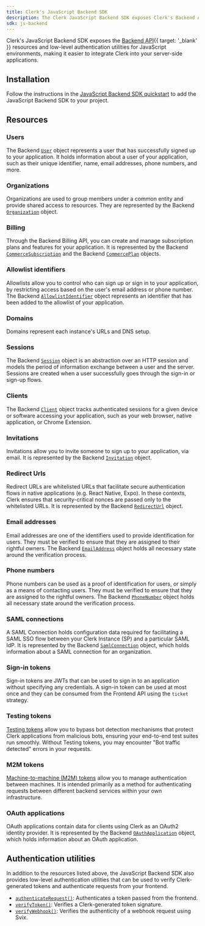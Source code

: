 ```yaml
---
title: Clerk's JavaScript Backend SDK
description: The Clerk JavaScript Backend SDK exposes Clerk's Backend API resources and low-level authentication utilities for JavaScript environments.
sdk: js-backend
---
```


Clerk's JavaScript Backend SDK exposes the [Backend API](/docs/reference/backend-api){{ target: '_blank' }} resources and low-level authentication utilities for JavaScript environments, making it easier to integrate Clerk into your server-side applications.

## Installation

Follow the instructions in the [JavaScript Backend SDK quickstart](/docs/getting-started/quickstart) to add the JavaScript Backend SDK to your project.

## Resources

### Users

The Backend [`User`](/docs/references/backend/types/backend-user) object represents a user that has successfully signed up to your application. It holds information about a user of your application, such as their unique identifier, name, email addresses, phone numbers, and more.

### Organizations

Organizations are used to group members under a common entity and provide shared access to resources. They are represented by the Backend [`Organization`](/docs/references/backend/types/backend-organization) object.

### Billing

Through the Backend Billing API, you can create and manage subscription plans and features for your application. It is represented by the Backend [`CommerceSubscription`](/docs/references/backend/types/commerce-subscription) and the Backend [`CommercePlan`](/docs/references/backend/types/commerce-plan) objects.

### Allowlist identifiers

Allowlists allow you to control who can sign up or sign in to your application, by restricting access based on the user's email address or phone number. The Backend [`AllowlistIdentifier`](/docs/references/backend/types/backend-allowlist-identifier) object represents an identifier that has been added to the allowlist of your application.

### Domains

Domains represent each instance's URLs and DNS setup.

### Sessions

The Backend [`Session`](/docs/references/backend/types/backend-session) object is an abstraction over an HTTP session and models the period of information exchange between a user and the server. Sessions are created when a user successfully goes through the sign-in or sign-up flows.

### Clients

The Backend [`Client`](/docs/references/backend/types/backend-client) object tracks authenticated sessions for a given device or software accessing your application, such as your web browser, native application, or Chrome Extension.

### Invitations

Invitations allow you to invite someone to sign up to your application, via email. It is represented by the Backend [`Invitation`](/docs/references/backend/types/backend-invitation) object.

### Redirect Urls

Redirect URLs are whitelisted URLs that facilitate secure authentication flows in native applications (e.g. React Native, Expo). In these contexts, Clerk ensures that security-critical nonces are passed only to the whitelisted URLs. It is represented by the Backend [`RedirectUrl`](/docs/references/backend/types/backend-redirect-url) object.

### Email addresses

Email addresses are one of the identifiers used to provide identification for users. They must be verified to ensure that they are assigned to their rightful owners. The Backend [`EmailAddress`](/docs/references/backend/types/backend-email-address) object holds all necessary state around the verification process.

### Phone numbers

Phone numbers can be used as a proof of identification for users, or simply as a means of contacting users. They must be verified to ensure that they are assigned to the rightful owners. The Backend [`PhoneNumber`](/docs/references/backend/types/backend-phone-number) object holds all necessary state around the verification process.

### SAML connections

A SAML Connection holds configuration data required for facilitating a SAML SSO flow between your Clerk Instance (SP) and a particular SAML IdP. It is represented by the Backend [`SamlConnection`](/docs/references/backend/types/backend-saml-connection) object, which holds information about a SAML connection for an organization.

### Sign-in tokens

Sign-in tokens are JWTs that can be used to sign in to an application without specifying any credentials. A sign-in token can be used at most once and they can be consumed from the Frontend API using the `ticket` strategy.

### Testing tokens

[Testing tokens](/docs/guides/development/testing/overview#testing-tokens) allow you to bypass bot detection mechanisms that protect Clerk applications from malicious bots, ensuring your end-to-end test suites run smoothly. Without Testing tokens, you may encounter "Bot traffic detected" errors in your requests.

### M2M tokens

[Machine-to-machine (M2M) tokens](/docs/guides/development/machine-auth/m2m-tokens) allow you to manage authentication between machines. It is intended primarily as a method for authenticating requests between different backend services within your own infrastructure.

### OAuth applications

OAuth applications contain data for clients using Clerk as an OAuth2 identity provider. It is represented by the Backend [`OAuthApplication`](/docs/references/backend/types/backend-oauth-application) object, which holds information about an OAuth application.

## Authentication utilities

In addition to the resources listed above, the JavaScript Backend SDK also provides low-level authentication utilities that can be used to verify Clerk-generated tokens and authenticate requests from your frontend.

- [`authenticateRequest()`](/docs/references/backend/authenticate-request): Authenticates a token passed from the frontend.
- [`verifyToken()`](/docs/references/backend/verify-token): Verifies a Clerk-generated token signature.
- [`verifyWebhook()`](/docs/references/backend/verify-webhook): Verifies the authenticity of a webhook request using Svix.
